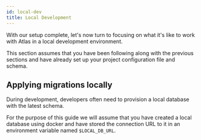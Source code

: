 ```yaml
---
id: local-dev
title: Local Development
---
```


With our setup complete, let's now turn to focusing on what it's like to work with Atlas in a local development environment.

This section assumes that you have been following along with the previous sections and have already set
up your project configuration file and schema.

## Applying migrations locally

During development, developers often need to provision a local database with the latest schema.

For the purpose of this guide we will assume that you have created a local database using docker and have stored
the connection URL to it in an environment variable named `$LOCAL_DB_URL`.



